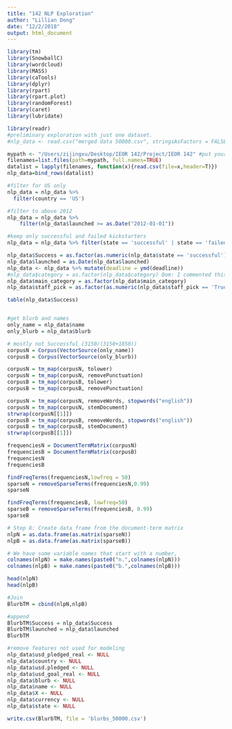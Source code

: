 ```yaml
---
title: "142 NLP Exploration"
author: "Lillian Dong"
date: "12/2/2018"
output: html_document
---
```

```r
library(tm)
library(SnowballC)
library(wordcloud)
library(MASS)
library(caTools)
library(dplyr)
library(rpart)
library(rpart.plot)
library(randomForest)
library(caret)
library(lubridate)

```

```r
library(readr)
#preliminary exploration with just one dataset. 
#nlp_data <- read.csv("merged data 50000.csv", stringsAsFactors = FALSE)

mypath <- "/Users/zijingxu/Desktop/IEOR 142/Project/IEOR 142" #put your path here
filenames=list.files(path=mypath, full.names=TRUE)
datalist = lapply(filenames, function(x){read.csv(file=x,header=T)})
nlp_data=bind_rows(datalist)

```

```R
#filter for US only
nlp_data = nlp_data %>% 
  filter(country == 'US')

#filter to above 2012
nlp_data = nlp_data %>%
    filter(nlp_data$launched >= as.Date("2012-01-01"))

#keep only successful and failed kickstarters
nlp_data = nlp_data %>% filter(state == 'successful' | state == 'failed')

nlp_data$Success = as.factor(as.numeric(nlp_data$state == 'successful'))
nlp_data$launched = as.Date(nlp_data$launched)
nlp_data <- nlp_data %>% mutate(deadline = ymd(deadline))
#nlp_data$category = as.factor(nlp_data$category) Dom: I commented this out since we're gonna end up with 150~ subcategories, tahts insaaaaneee
nlp_data$main_category = as.factor(nlp_data$main_category)
nlp_data$staff_pick = as.factor(as.numeric(nlp_data$staff_pick == 'True'))

table(nlp_data$Success)


#get blurb and names
only_name = nlp_data$name
only_blurb = nlp_data$blurb

# mostly not Successful (3150/(3150+1850))
corpusN = Corpus(VectorSource(only_name))
corpusB = Corpus(VectorSource(only_blurb))

corpusN = tm_map(corpusN, tolower)
corpusN = tm_map(corpusN, removePunctuation)
corpusB = tm_map(corpusB, tolower)
corpusB = tm_map(corpusB, removePunctuation)

corpusN = tm_map(corpusN, removeWords, stopwords("english"))
corpusN = tm_map(corpusN, stemDocument)
strwrap(corpusN[[1]])
corpusB = tm_map(corpusB, removeWords, stopwords("english"))
corpusB = tm_map(corpusB, stemDocument)
strwrap(corpusB[[1]])

frequenciesN = DocumentTermMatrix(corpusN)
frequenciesB = DocumentTermMatrix(corpusB)
frequenciesN
frequenciesB

findFreqTerms(frequenciesN,lowfreq = 50)
sparseN = removeSparseTerms(frequenciesN,0.99)
sparseN

findFreqTerms(frequenciesB, lowfreq=50)
sparseB = removeSparseTerms(frequenciesB, 0.99)
sparseB

# Step 8: Create data frame from the document-term matrix
nlpN = as.data.frame(as.matrix(sparseN))
nlpB = as.data.frame(as.matrix(sparseB))

# We have some variable names that start with a number, 
colnames(nlpN) = make.names(paste0("n.",colnames(nlpN)))
colnames(nlpB) = make.names(paste0("b.",colnames(nlpB)))

head(nlpN)
head(nlpB)

#Join
BlurbTM = cbind(nlpN,nlpB)

#append
BlurbTM$Success = nlp_data$Success
BlurbTM$launched = nlp_data$launched
BlurbTM

#remove features not used for modeling
nlp_data$usd_pledged_real <- NULL
nlp_data$country <- NULL
nlp_data$usd.pledged <- NULL
nlp_data$usd_goal_real <- NULL
nlp_data$blurb <- NULL
nlp_data$name <- NULL
nlp_data$X <- NULL
nlp_data$currency <- NULL
nlp_data$state <- NULL

write.csv(BlurbTM, file = 'blurbs_50000.csv')
```

